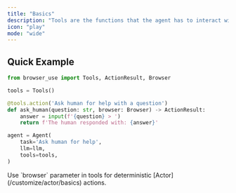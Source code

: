 ```yaml
---
title: "Basics"
description: "Tools are the functions that the agent has to interact with the world."
icon: "play"
mode: "wide"
---
```



## Quick Example


```python
from browser_use import Tools, ActionResult, Browser

tools = Tools()

@tools.action('Ask human for help with a question')
def ask_human(question: str, browser: Browser) -> ActionResult:
    answer = input(f'{question} > ')
    return f'The human responded with: {answer}'

agent = Agent(
    task='Ask human for help',
    llm=llm,
    tools=tools,
)
```

<Note>
Use `browser` parameter in tools for deterministic [Actor](/customize/actor/basics) actions.
</Note>

